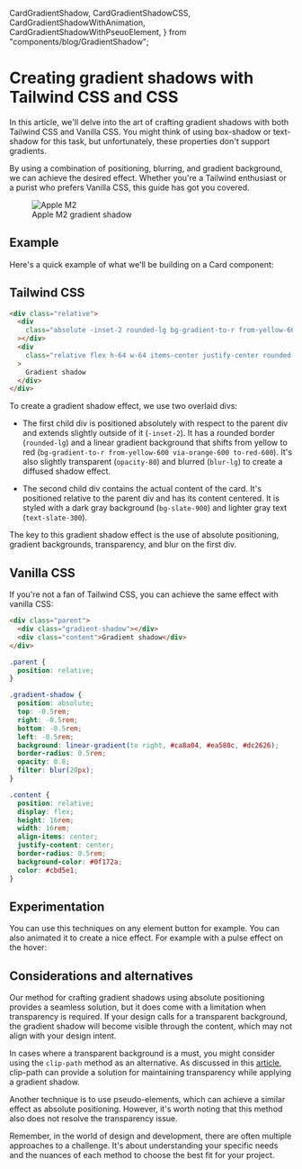   CardGradientShadow,
  CardGradientShadowCSS,
  CardGradientShadowWithAnimation,
  CardGradientShadowWithPseuoElement,
} from "components/blog/GradientShadow";

<LayoutBlog >

# Creating gradient shadows with Tailwind CSS and CSS

In this article, we'll delve into the art of crafting gradient shadows with both Tailwind CSS and Vanilla CSS. You might think of using box-shadow or text-shadow for this task, but unfortunately, these properties don't support gradients.

By using a combination of positioning, blurring, and gradient background, we can achieve the desired effect. Whether you're a Tailwind enthusiast or a purist who prefers Vanilla CSS, this guide has got you covered.

<figure>
  <img src="/blog/apple-m2-shadow-gradient.jpg" alt="Apple M2" />
  <figcaption>Apple M2 gradient shadow</figcaption>
</figure>

## Example

Here's a quick example of what we'll be building on a Card component:

<ComponentPlayground className="border-neutral-800 bg-neutral-900">
  <CardGradientShadow />
</ComponentPlayground>

## Tailwind CSS

```html
<div class="relative">
  <div
    class="absolute -inset-2 rounded-lg bg-gradient-to-r from-yellow-600 via-orange-600 to-red-600 opacity-75 blur"
  ></div>
  <div
    class="relative flex h-64 w-64 items-center justify-center rounded-lg bg-slate-900 text-slate-300"
  >
    Gradient shadow
  </div>
</div>
```

To create a gradient shadow effect, we use two overlaid divs:

- The first child div is positioned absolutely with respect to the parent div and extends slightly outside of it (`-inset-2`). It has a rounded border (`rounded-lg`) and a linear gradient background that shifts from yellow to red (`bg-gradient-to-r from-yellow-600 via-orange-600 to-red-600`). It's also slightly transparent (`opacity-80`) and blurred (`blur-lg`) to create a diffused shadow effect.

- The second child div contains the actual content of the card. It's positioned relative to the parent div and has its content centered. It is styled with a dark gray background (`bg-slate-900`) and lighter gray text (`text-slate-300`).

The key to this gradient shadow effect is the use of absolute positioning, gradient backgrounds, transparency, and blur on the first div.

## Vanilla CSS

If you're not a fan of Tailwind CSS, you can achieve the same effect with vanilla CSS:

```html
<div class="parent">
  <div class="gradient-shadow"></div>
  <div class="content">Gradient shadow</div>
</div>
```

```css
.parent {
  position: relative;
}

.gradient-shadow {
  position: absolute;
  top: -0.5rem;
  right: -0.5rem;
  bottom: -0.5rem;
  left: -0.5rem;
  background: linear-gradient(to right, #ca8a04, #ea580c, #dc2626);
  border-radius: 0.5rem;
  opacity: 0.8;
  filter: blur(20px);
}

.content {
  position: relative;
  display: flex;
  height: 16rem;
  width: 16rem;
  align-items: center;
  justify-content: center;
  border-radius: 0.5rem;
  background-color: #0f172a;
  color: #cbd5e1;
}
```

## Experimentation

You can use this techniques on any element button for example.
You can also animated it to create a nice effect.
For example with a pulse effect on the hover:

<ComponentPlayground className="border-neutral-800 bg-neutral-900">
  <CardGradientShadowWithAnimation />
</ComponentPlayground>

## Considerations and alternatives

Our method for crafting gradient shadows using absolute positioning provides a seamless solution, but it does come with a limitation when transparency is required. If your design calls for a transparent background, the gradient shadow will become visible through the content, which may not align with your design intent.

In cases where a transparent background is a must, you might consider using the `clip-path` method as an alternative. As discussed in this [article](https://css-tricks.com/different-ways-to-get-css-gradient-shadows/#transparent-solution), clip-path can provide a solution for maintaining transparency while applying a gradient shadow.

Another technique is to use pseudo-elements, which can achieve a similar effect as absolute positioning. However, it's worth noting that this method also does not resolve the transparency issue.

Remember, in the world of design and development, there are often multiple approaches to a challenge. It's about understanding your specific needs and the nuances of each method to choose the best fit for your project.

</LayoutBlog>
